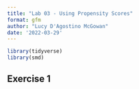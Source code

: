 ```yaml
---
title: "Lab 03 - Using Propensity Scores"
format: gfm
author: "Lucy D'Agostino McGowan"
date: '2022-03-29'
---
```



```r
library(tidyverse)
library(smd)
```

## Exercise 1
